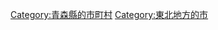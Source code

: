 {{DEFAULTSORT:Hirosaki-shi}}
[[Category:青森縣的市町村|Category:青森縣的市町村]]
[[Category:東北地方的市|Category:東北地方的市]]